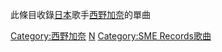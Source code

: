 此條目收錄[[日本|日本]]歌手[[西野加奈|西野加奈]]的單曲

[[Category:西野加奈|Category:西野加奈]]
[[Category:各演出者歌曲|N]]
[[Category:SME_Records歌曲|Category:SME Records歌曲]]